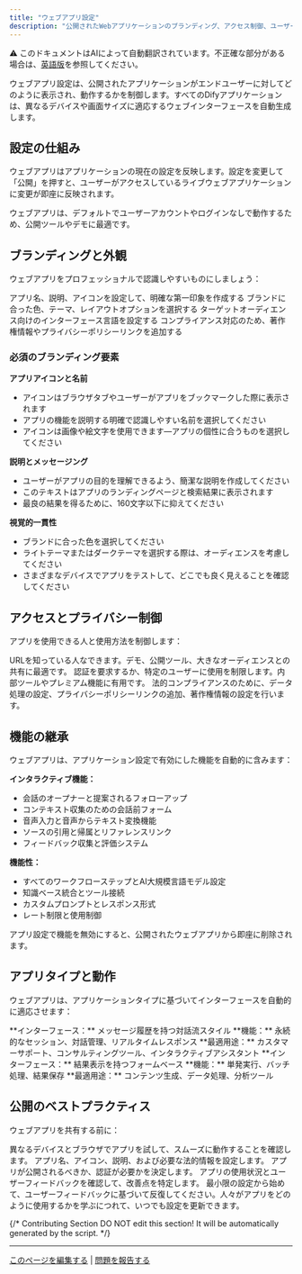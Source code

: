 ```yaml
---
title: "ウェブアプリ設定"
description: "公開されたWebアプリケーションのブランディング、アクセス制御、ユーザーエクスペリエンス設定を構成"
---
```


<Note> ⚠️ このドキュメントはAIによって自動翻訳されています。不正確な部分がある場合は、[英語版](/en/documentation/pages/publish/webapp/web-app-settings)を参照してください。</Note>


ウェブアプリ設定は、公開されたアプリケーションがエンドユーザーに対してどのように表示され、動作するかを制御します。すべてのDifyアプリケーションは、異なるデバイスや画面サイズに適応するウェブインターフェースを自動生成します。

## 設定の仕組み

ウェブアプリはアプリケーションの現在の設定を反映します。設定を変更して「公開」を押すと、ユーザーがアクセスしているライブウェブアプリケーションに変更が即座に反映されます。

<Info>
ウェブアプリは、デフォルトでユーザーアカウントやログインなしで動作するため、公開ツールやデモに最適です。
</Info>

## ブランディングと外観

ウェブアプリをプロフェッショナルで認識しやすいものにしましょう：

<CardGroup cols={2}>
  <Card title="アプリアイデンティティ" icon="id-card">
    アプリ名、説明、アイコンを設定して、明確な第一印象を作成する
  </Card>
  <Card title="ビジュアルデザイン" icon="palette">
    ブランドに合った色、テーマ、レイアウトオプションを選択する
  </Card>
  <Card title="言語設定" icon="globe">
    ターゲットオーディエンス向けのインターフェース言語を設定する
  </Card>
  <Card title="法的ページ" icon="scale">
    コンプライアンス対応のため、著作権情報やプライバシーポリシーリンクを追加する
  </Card>
</CardGroup>

### 必須のブランディング要素

**アプリアイコンと名前**
- アイコンはブラウザタブやユーザーがアプリをブックマークした際に表示されます
- アプリの機能を説明する明確で認識しやすい名前を選択してください
- アイコンは画像や絵文字を使用できます—アプリの個性に合うものを選択してください

**説明とメッセージング**
- ユーザーがアプリの目的を理解できるよう、簡潔な説明を作成してください
- このテキストはアプリのランディングページと検索結果に表示されます
- 最良の結果を得るために、160文字以下に抑えてください

**視覚的一貫性**
- ブランドに合った色を選択してください
- ライトテーマまたはダークテーマを選択する際は、オーディエンスを考慮してください
- さまざまなデバイスでアプリをテストして、どこでも良く見えることを確認してください

## アクセスとプライバシー制御

アプリを使用できる人と使用方法を制御します：

<AccordionGroup>
  <Accordion title="公開アクセス（デフォルト）">
    URLを知っている人なできます。デモ、公開ツール、大きなオーディエンスとの共有に最適です。
  </Accordion>
  
  <Accordion title="アクセス制御">
    認証を要求するか、特定のユーザーに使用を制限します。内部ツールやプレミアム機能に有用です。
  </Accordion>
  
  <Accordion title="プライバシー設定">
    法的コンプライアンスのために、データ処理の設定、プライバシーポリシーリンクの追加、著作権情報の設定を行います。
  </Accordion>
</AccordionGroup>

## 機能の継承

ウェブアプリは、アプリケーション設定で有効にした機能を自動的に含みます：

**インタラクティブ機能：**
- 会話のオープナーと提案されるフォローアップ
- コンテキスト収集のための会話前フォーム
- 音声入力と音声からテキスト変換機能
- ソースの引用と帰属とリファレンスリンク
- フィードバック収集と評価システム

**機能性：**
- すべてのワークフローステップとAI大規模言語モデル設定
- 知識ベース統合とツール接続
- カスタムプロンプトとレスポンス形式
- レート制限と使用制御

<Warning>
アプリ設定で機能を無効にすると、公開されたウェブアプリから即座に削除されます。
</Warning>

## アプリタイプと動作

ウェブアプリは、アプリケーションタイプに基づいてインターフェースを自動的に適応させます：

<Tabs>
  <Tab title="チャットアプリケーション">
    **インターフェース：** メッセージ履歴を持つ対話流スタイル
    **機能：** 永続的なセッション、対話管理、リアルタイムレスポンス
    **最適用途：** カスタマーサポート、コンサルティングツール、インタラクティブアシスタント
  </Tab>
  
  <Tab title="ワークフローアプリケーション">
    **インターフェース：** 結果表示を持つフォームベース
    **機能：** 単発実行、バッチ処理、結果保存
    **最適用途：** コンテンツ生成、データ処理、分析ツール
  </Tab>
</Tabs>

## 公開のベストプラクティス

ウェブアプリを共有する前に：

<Steps>
  <Step title="ユーザーエクスペリエンスをテストする">
    異なるデバイスとブラウザでアプリを試して、スムーズに動作することを確認します。
  </Step>
  
  <Step title="必須設定を構成する">
    アプリ名、アイコン、説明、および必要な法的情報を設定します。
  </Step>
  
  <Step title="アクセス制御を確認する">
    アプリが公開されるべきか、認証が必要かを決定します。
  </Step>
  
  <Step title="使用状況を監視する">
    アプリの使用状況とユーザーフィードバックを確認して、改善点を特定します。
  </Step>
</Steps>

<Tip>
最小限の設定から始めて、ユーザーフィードバックに基づいて反復してください。人々がアプリをどのように使用するかを学ぶにつれて、いつでも設定を更新できます。
</Tip>

{/*
Contributing Section
DO NOT edit this section!
It will be automatically generated by the script.
*/}

---

[このページを編集する](https://github.com/langgenius/dify-docs/edit/main/ja-jp/documentation/pages/publish/web-app-settings.mdx) | [問題を報告する](https://github.com/langgenius/dify-docs/issues/new?template=docs.yml)

